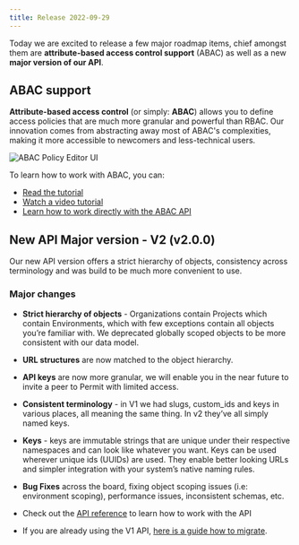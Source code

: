 ```yaml
---
title: Release 2022-09-29
---
```


Today we are excited to release a few major roadmap items, chief amongst them are **attribute-based access control support** (ABAC) as well as a new **major version of our API**.

## ABAC support

**Attribute-based access control** (or simply: **ABAC**) allows you to define access policies that are much more granular and powerful than RBAC.
Our innovation comes from abstracting away most of ABAC's complexities, making it more accessible to newcomers and less-technical users.

![ABAC Policy Editor UI](/img/abac/Press.png)

To learn how to work with ABAC, you can:

- [Read the tutorial](/features/policy-editor/abac/overview)
- [Watch a video tutorial](https://youtu.be/QCsWlsjEE5A)
- [Learn how to work directly with the ABAC API](/api/working-with-abac/overview)

## New API Major version - V2 (v2.0.0)

Our new API version offers a strict hierarchy of objects, consistency across terminology and was build to be much more convenient to use.

### Major changes

- **Strict hierarchy of objects** - Organizations contain Projects which contain Environments, which with few exceptions contain all objects you’re familiar with.
  We deprecated globally scoped objects to be more consistent with our data model.
- **URL structures** are now matched to the object hierarchy.
- **API keys** are now more granular, we will enable you in the near future to invite a peer to Permit with limited access.
- **Consistent terminology** - in V1 we had slugs, custom_ids and keys in various places, all meaning the same thing. In v2 they’ve all simply named keys.
- **Keys** - keys are immutable strings that are unique under their respective namespaces
  and can look like whatever you want. Keys can be used wherever unique ids (UUIDs) are used.
  They enable better looking URLs and simpler integration with your system’s native naming rules.
- **Bug Fixes** across the board, fixing object scoping issues (i.e: environment scoping), performance issues, inconsistent schemas, etc.

- Check out the [API reference](https://api.permit.io/v2/redoc) to learn how to work with the API
- If you are already using the V1 API, [here is a guide how to migrate](/api/v2-migration-guide).
